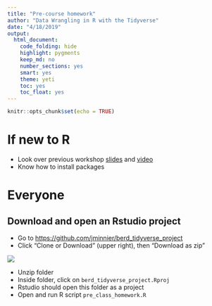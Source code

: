 ```yaml
---
title: "Pre-course homework"
author: "Data Wrangling in R with the Tidyverse"
date: "4/18/2019"
output:   
  html_document:
    code_folding: hide
    highlight: pygments
    keep_md: no
    number_sections: yes
    smart: yes
    theme: yeti
    toc: yes
    toc_float: yes
---
```


```r
knitr::opts_chunk$set(echo = TRUE)
```

# If new to R

- Look over previous workshop [slides](http://bit.ly/berd_r_intro) and [video](https://echo360.org/section/aefe4e1c-c635-4a3b-bf99-ce6439184f5f/public)
- Know how to install packages

# Everyone

## Download and open an Rstudio project

- Go to [https://github.com/jminnier/berd_tidyverse_project](https://github.com/jminnier/berd_tidyverse_project)
- Click "Clone or Download" (upper right), then "Download as zip"

![](img/github_download.png)

- Unzip folder
- Inside folder, click on `berd_tidyverse_project.Rproj`
- Rstudio should open this folder as a project
- Open and run R script `pre_class_homework.R`

